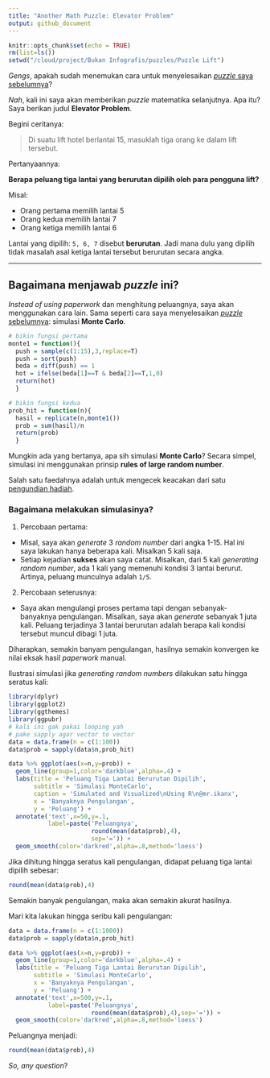 ```yaml
---
title: "Another Math Puzzle: Elevator Problem"
output: github_document
---
```


```r
knitr::opts_chunk$set(echo = TRUE)
rm(list=ls())
setwd("/cloud/project/Bukan Infografis/puzzles/Puzzle Lift")
```

_Gengs_, apakah sudah menemukan cara untuk menyelesaikan [_puzzle_ saya sebelumnya](https://ikanx101.github.io/blog/puzzle-usia/)?

_Nah_, kali ini saya akan memberikan _puzzle_ matematika selanjutnya. Apa itu? Saya berikan judul __Elevator Problem__.

Begini ceritanya:

> Di suatu lift hotel berlantai 15, masuklah tiga orang ke dalam lift tersebut.

Pertanyaannya:

__Berapa peluang tiga lantai yang berurutan dipilih oleh para pengguna lift?__

Misal:

* Orang pertama memilih lantai 5
* Orang kedua memilih lantai 7
* Orang ketiga memilih lantai 6

Lantai yang dipilih: `5, 6, 7` disebut __berurutan__. Jadi mana dulu yang dipilih tidak masalah asal ketiga lantai tersebut berurutan secara angka.

____

## Bagaimana menjawab _puzzle_ ini?

_Instead of using paperwork_ dan menghitung peluangnya, saya akan menggunakan cara lain. Sama seperti cara saya menyelesaikan [_puzzle_ sebelumnya](https://ikanx101.github.io/blog/puzzle-usia/): simulasi __Monte Carlo__.

```r
# bikin fungsi pertama
monte1 = function(){
  push = sample(c(1:15),3,replace=T)
  push = sort(push)
  beda = diff(push) == 1
  hot = ifelse(beda[1]==T & beda[2]==T,1,0)
  return(hot)
  }

# bikin fungsi kedua
prob_hit = function(n){
  hasil = replicate(n,monte1())
  prob = sum(hasil)/n
  return(prob)
  }
```

Mungkin ada yang bertanya, apa sih simulasi __Monte Carlo__? Secara simpel, simulasi ini menggunakan prinsip __rules of large random number__.

Salah satu faedahnya adalah untuk mengecek keacakan dari satu [pengundian hadiah](https://ikanx101.github.io/blog/wheel-fortune/).

### Bagaimana melakukan simulasinya?

1. Percobaan pertama:
  * Misal, saya akan _generate_ 3 _random number_ dari angka 1-15. Hal ini saya lakukan hanya beberapa kali. Misalkan 5 kali saja.
  * Setiap kejadian __sukses__ akan saya catat. Misalkan, dari 5 kali _generating random number_, ada 1 kali yang memenuhi kondisi 3 lantai berurut. Artinya, peluang munculnya adalah `1/5`.
2. Percobaan seterusnya:
  * Saya akan mengulangi proses pertama tapi dengan sebanyak-banyaknya pengulangan. Misalkan, saya akan _generate_ sebanyak 1 juta kali. Peluang terjadinya 3 lantai berurutan adalah berapa kali kondisi tersebut muncul dibagi 1 juta.
  
Diharapkan, semakin banyam pengulangan, hasilnya semakin konvergen ke nilai eksak hasil _paperwork_ manual.

Ilustrasi simulasi jika _generating random numbers_ dilakukan satu hingga seratus kali:

```r
library(dplyr)
library(ggplot2)
library(ggthemes)
library(ggpubr)
# kali ini gak pakai looping yah
# pake sapply agar vector to vector
data = data.frame(n = c(1:100))
data$prob = sapply(data$n,prob_hit)

data %>% ggplot(aes(x=n,y=prob)) + 
  geom_line(group=1,color='darkblue',alpha=.4) +
  labs(title = 'Peluang Tiga Lantai Berurutan Dipilih',
       subtitle = 'Simulasi MonteCarlo',
       caption = 'Simulated and Visualized\nUsing R\n@mr.ikanx',
       x = 'Banyaknya Pengulangan',
       y = 'Peluang') +
  annotate('text',x=50,y=.1,
           label=paste('Peluangnya',
                       round(mean(data$prob),4),
                       sep='=')) +
  geom_smooth(color='darkred',alpha=.8,method='loess')
```

Jika dihitung hingga seratus kali pengulangan, didapat peluang tiga lantai dipilih sebesar:

```r
round(mean(data$prob),4)
```

Semakin banyak pengulangan, maka akan semakin akurat hasilnya.

Mari kita lakukan hingga seribu kali pengulangan:

```r
data = data.frame(n = c(1:1000))
data$prob = sapply(data$n,prob_hit)

data %>% ggplot(aes(x=n,y=prob)) +
  geom_line(group=1,color='darkblue',alpha=.4) +
  labs(title = 'Peluang Tiga Lantai Berurutan Dipilih',
       subtitle = 'Simulasi MonteCarlo',
       x = 'Banyaknya Pengulangan',
       y = 'Peluang') +
  annotate('text',x=500,y=.1,
           label=paste('Peluangnya',
                       round(mean(data$prob),4),sep='=')) +
  geom_smooth(color='darkred',alpha=.8,method='loess')

```

Peluangnya menjadi: 

```r
round(mean(data$prob),4)
```

_So, any question_?